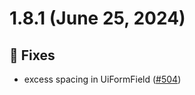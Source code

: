 
<Meta title="Releases/v1.8.x/v1.8.1/Changelog"/>
  
# 1.8.1 (June 25, 2024)

## 🐛 Fixes
* excess spacing in UiFormField  ([#504](https://github.com/infermedica/component-library/pull/504))

